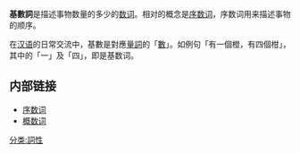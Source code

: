 '''基數詞'''是描述事物数量的多少的[[数词|数词]]。相对的概念是[[序数词|序数词]]，序数词用来描述事物的顺序。

在[[汉语|汉语]]的日常交流中，基數是對應[[量詞|量詞]]的「[[數|數]]」。如例句「有一個橙，有四個柑」，其中的「一」及「四」，即是基数词。
==内部链接==
*[[序数词|序数词]]
*[[概数词|概数词]]

{{stub}}
[[分类:詞性|分类:詞性]]